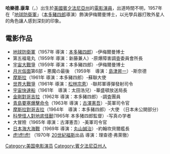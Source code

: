 '''哈樂德.康韋'''（{{lang|en|Harold Conway}}，{{bd|1911年|5月24日|1996年|catIdx=Conway, Harold}}）出生於[[美國|美國]][[賓夕法尼亞州|賓夕法尼亞州]]的[[電影演員|電影演員]]，出道時間不明，1957年在「[[地球防衛軍|地球防衛軍]]」（[[本多豬四郎|本多豬四郎]]導演）飾演伊梅爾曼博士，以光學兵器打敗外星人的角色讓人感到深刻的印象。

== 電影作品 ==
*[[地球防衛軍|地球防衛軍]]（1957年 導演：[[本多豬四郎|本多豬四郎]]）-伊梅爾曼博士 
*第五福竜丸（1959年 導演：新藤兼人）-原爆障害調査委員會所長
*[[宇宙大戰爭|宇宙大戰爭]]（1959年 導演：本多豬四郎）-伊梅爾曼博士 
*[[月光仮面|月光仮面]]第6部・悪魔の最後　（1959年　導演：[[島津昇一|島津昇一]]）-斯奈德
*[[摩斯拉_(1961年)|摩斯拉]]（1961年 導演：本多豬四郎）-蘇聯大使 
*[[世界大戰爭|世界大戰爭]]（1961年 導演：[[松林宗恵|松林宗恵]]）-聯邦軍導彈發射司令 
*[[宇宙快速船|宇宙快速船]]（1961年　導演：太田浩兒）-華盛頓放送局長　
*[[金剛對哥吉拉|金剛對哥吉拉]]（1962年 導演：本多豬四郎）-調査團員 
*[[青島要塞爆擊命令|青島要塞爆擊命令]]（1963年 導演；[[古澤憲吾|古澤憲吾]]）-英軍司令官 
*[[摩斯拉對哥吉拉|摩斯拉對哥吉拉]]（1964年　導演：本多豬四郎）-大使 （日本未公開部分）
*[[科學怪人對地底怪獸|科學怪人對地底怪獸]](1965年 本多猪四郎監督）-写真の学者 
*大冒險（1965年 導演：古澤憲吾）-美軍司令官 
*[[日本海大海戰|日本海大海戰]]（1969年 導演：[[丸山誠治|丸山誠治]]）-約翰坎貝爾艦長 
*[[虎!虎!虎!|虎!虎!虎!]] （1970年 [[20世紀福斯|20世紀福斯]]出品 導演：理查德·弗萊徹）

{{DEFAULTSORT:Conway, Harold}}
[[Category:美国电影演员|Category:美国电影演员]]
[[Category:賓夕法尼亞州人|Category:賓夕法尼亞州人]]